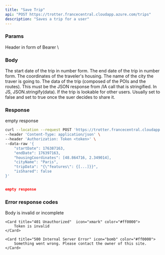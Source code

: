```yaml
---
title: "Save Trip"
api: "POST https://trotter.francecentral.cloudapp.azure.com/trips"
description: "Saves a trip for a user"
---
```


### Params

<ParamField type="string" header="Authorization">
    Header in form of Bearer \<jwt\>
</ParamField>

### Body

<ParamField body="startDate" type="number" required>
The start date of the trip in number form.
</ParamField>

<ParamField body="endDate" type="number" required>
The end date of the trip in number form.
</ParamField>

<ParamField body="housingCoordinates" type="number[2]">
The coordinates of the traveler's housing.
</ParamField>

<ParamField body="cityName" type="string" required>
The name of the city the traver is going to.
</ParamField>

<ParamField body="tripData" type="string" required>
The data of the trip (composed of the POIs and the routes). This must be the JSON response from /IA call that is stringified. In JS, JSON.stringify(data). 
</ParamField>

<ParamField body="isShared" type="boolean" default="false">
If the trip is lookable for other users. Usually set to false and set to true once the suer decides to share it.
</ParamField>

### Response

empty response

<RequestExample>

```bash Example Request
curl --location --request POST 'https://trotter.francecentral.cloudapp.azure.com/trips' \
--header 'Content-Type: application/json' \
--header 'Authorization: Token <token>' \
--data-raw '{
    "startDate": 176387163,
    "endDate": 176397163,
    "housingCoordinates": [48.864716, 2.349014],
    "cityName": "Paris",
    "tripData": "{\"features\": {[...]}}",
    "isShared": false
}'
```

</RequestExample>

<ResponseExample>

```json Response

empty response

```

</ResponseExample>

### Error response codes

<CardGroup cols="2">
    <Card title="400 Bad Request" icon="exclamation" color="#ff0000">
        Body is invalid or incomplete
    </Card>

    <Card title="401 Unauthorized"  icon="xmark" color="#ff0000">
        Token is invalid
    </Card>

    <Card title="500 Internal Server Error" icon="bomb" color="#ff0000">
        Something went wrong. Please contact the owner of this site.
    </Card>
</CardGroup>
